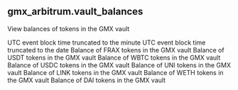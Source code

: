 ## gmx_arbitrum.vault_balances 
View balances of tokens in the GMX vault


<ParamField path="minute">
UTC event block time truncated to the minute
</ParamField>
<ParamField path="block_date">
UTC event block time truncated to the date
</ParamField>
<ParamField path="frax_balance">
Balance of FRAX tokens in the GMX vault
</ParamField>
<ParamField path="usdt_balance">
Balance of USDT tokens in the GMX vault
</ParamField>
<ParamField path="wbtc_balance">
Balance of WBTC tokens in the GMX vault
</ParamField>
<ParamField path="usdc_balance">
Balance of USDC tokens in the GMX vault
</ParamField>
<ParamField path="uni_balance">
Balance of UNI tokens in the GMX vault
</ParamField>
<ParamField path="link_balance">
Balance of LINK tokens in the GMX vault
</ParamField>
<ParamField path="weth_balance">
Balance of WETH tokens in the GMX vault
</ParamField>
<ParamField path="dai_balance">
Balance of DAI tokens in the GMX vault
</ParamField>
